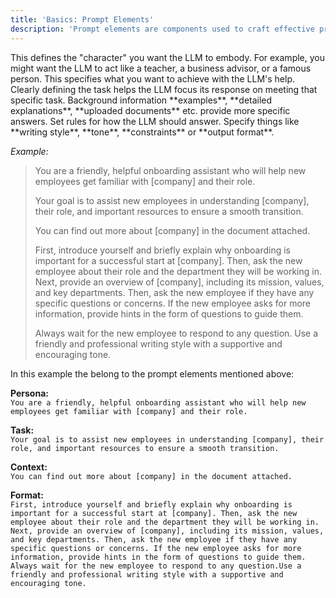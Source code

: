 ```yaml
---
title: 'Basics: Prompt Elements'
description: 'Prompt elements are components used to craft effective prompts for interactions with LLMs. These elements help structure the prompt to ensure the LLM provides useful, relevant, and personalized responses. You don’t need to use all five elements every time, but using a few will help.'
---
```


<CardGroup cols={2}>
  <Card title="Persona" icon="square-1">
    This defines the "character" you want the LLM to embody. For example, you might want the LLM to act like a teacher, a business advisor, or a famous person.
  </Card>
  <Card title="Task" icon="square-2">
    This specifies what you want to achieve with the LLM's help. Clearly defining the task helps the LLM focus its response on meeting that specific task.
  </Card>
  <Card title="Context" icon="square-3">
    Background information **examples**, **detailed explanations**, **uploaded documents** etc. provide more specific answers. 
  </Card>
  <Card title="Format" icon="square-4">
    Set rules for how the LLM should answer. Specify things like **writing style**, **tone**, **constraints** or **output format**.
  </Card>
</CardGroup>

_Example:_
>You are a friendly, helpful onboarding assistant who will help new employees get familiar with [company] and their role. 
>
> Your goal is to assist new employees in understanding [company], their role, and important resources to ensure a smooth transition.
>
>You can find out more about [company] in the document attached.
>
>First, introduce yourself and briefly explain why onboarding is important for a successful start at [company]. 
Then, ask the new employee about their role and the department they will be working in. 
Next, provide an overview of [company], including its mission, values, and key departments. 
Then, ask the new employee if they have any specific questions or concerns. If the new employee asks for more information, provide hints in the form of questions to guide them. 
>
>Always wait for the new employee to respond to any question.
Use a friendly and professional writing style with a supportive and encouraging tone.

In this example the belong to the prompt elements mentioned above:

**Persona:** 
<br />`You are a friendly, helpful onboarding assistant who will help new employees get familiar with [company] and their role.`

**Task:**
<br />`Your goal is to assist new employees in understanding [company], their role, and important resources to ensure a smooth transition.`

**Context:**
<br />`You can find out more about [company] in the document attached.`

**Format:**
<br />`First, introduce yourself and briefly explain why onboarding is important for a successful start at [company]. Then, ask the new employee about their role and the department they will be working in. Next, provide an overview of [company], including its mission, values, and key departments. Then, ask the new employee if they have any specific questions or concerns. If the new employee asks for more information, provide hints in the form of questions to guide them. `
<br />`Always wait for the new employee to respond to any question.Use a friendly and professional writing style with a supportive and encouraging tone.`

